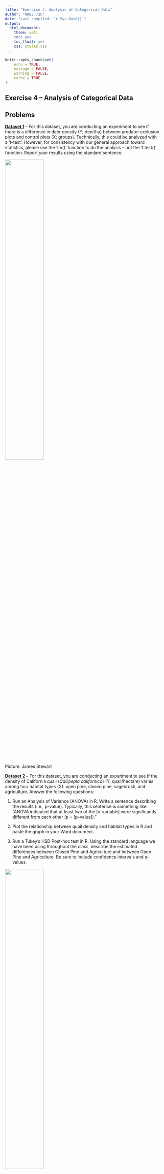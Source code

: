 ```yaml
---
title: "Exercise 4: Analysis of Categorical Data"
author: "NRES 710"
date: "Last compiled: `r Sys.Date()`"
output: 
  html_document: 
    theme: yeti
    toc: yes
    toc_float: yes
    css: styles.css
---
```


```r
knitr::opts_chunk$set(
	echo = TRUE,
	message = FALSE,
	warning = FALSE,
	cache = TRUE
)
```

## Exercise 4 -- Analysis of Categorical Data

## Problems

**[Dataset 1](exercise4_dataset1.csv)** -- For this dataset, you are conducting an experiment to see if there is a difference in deer density (Y; deer/ha) between predator exclusion plots and control plots (X; groups). Technically, this could be analyzed with a 't-test'. However, for consistency with our general approach toward statistics, please use the 'lm()' function to do the analysis -- not the 't.test()' function. Report your results using the standard sentence.

![](pic_deer.png){width=50%}

Picture: James Stewart

**[Dataset 2](exercise4_dataset2.csv)** -- For this dataset, you are conducting an experiment to see if the density of California quail (*Callipepla californica*) (Y; quail/hectare) varies among four habitat types (X): open pine, closed pine, sagebrush, and agriculture. Answer the following questions:

1. Run an Analysis of Variance (ANOVA) in R. Write a sentence describing the results (i.e., p-value). Typically, this sentence is something like "ANOVA indicated that at least two of the [x-variable] were significantly different from each other (p = [p-value])."

2. Plot the relationship between quail density and habitat types in R and paste the graph in your Word document.

3. Run a Tukey's HSD Post-hoc test in R. Using the standard language we have been using throughout the class, describe the estimated differences between Closed Pine and Agriculture and between Open Pine and Agriculture. Be sure to include confidence intervals and p-values.

![](pic_quail.png){width=50%}

Picture: uzun (iNaturalist)

**[Dataset 3](exercise4_dataset3.csv)** -- For this dataset, you are examining how pronghorn (*Antilocapra americana*) hunter success rate (Y; pronghorn killed / hunter) is related to hunting method (X; the variable is called 'Method'). Types of hunting methods considered in this study include bow, muzzleloader, and rifle. Answer the following questions:

1. Run an Analysis of Variance (ANOVA) in R and write a sentence (like we discussed in class) describing the results (i.e., p-value).

2. Plot the relationship between hunting method and hunter success rates in R and paste the graph in your Word document.

3. Run a Tukey's HSD post-hoc test in R. Using the standard language we have been using throughout the class, describe the estimated differences among all hunting methods. Include confidence intervals and p-values.

4. Dummy code the data. Make 3 new columns - one for each hunting method - and assign 0s and 1s as appropriate. You can do this in Excel or in R. Use a linear model to test for differences between group and describe with 1-2 sentences how those results compare to the results from the Tukey's HSD post-hoc test.

![](pic_pronghorn.png){width=50%}

Picture: Ted Floyd

**[Dataset 4](exercise4_dataset4.csv)** -- For this dataset, you are examining how fertilizer (X; grams) influences biomass production (Y; kg/ha) in restored sagebrush plots. Fertilizer has been applied at 0 (control), 2, 4, 6, 8, 10 grams in each of 5 plots. Run the following analyses:

1. Run an analysis to determine the relationship between biomass and fertilizer, where fertilizer is treated as a categorical variable. Because we won't be conducting a post-hoc test, use the 'lm()' function for this analysis. Report the difference in biomass between 2 grams and 0 grams of fertilizer using the standard sentence.

2. Continued from the last question, report the difference in biomass between 2 grams and 4 grams of fertilizer using the standard sentence. As with the last question, use the 'lm()' function, rather than Tukey's HSD Test.

3. Run an analysis to determine the relationship between Biomass and Fertilizer; however, in this case, treat Fertilizer as a continuous variable. Report the results using the standard sentence.

4. Run an F-drop test to compare the models where Fertilizer was treated as categorical (from questions 1 and 2) to the model where fertilizer was treated as continuous (from question 3). What is the F-statistic and p-value from the F-drop test?

5. Based on the results from 4, which model is preferred: the one where Fertilizer is continuous or the one where Fertilizer is categorical? Briefly explain.

6. Continued from 5: what does that mean about the nature of the relationship between Biomass and Fertilizer?

## Truth

If you would like to know the values used to create these datasets (i.e., 'truth'), download and examine this [R script](exercise_4.R).

```r
### Exercise 4: code to simulate datasets 

# Set the seed for reproducibility
set.seed(123)

## Dataset 1
# Simulate X-variable
n <- 50
Group <- factor(c(rep("Control", n/2), rep("Exclusion", n/2)))
Exclusion <- c(rep(0, n/2), rep(1, n/2))

# Simulate error
error <- rnorm(n, mean = 0, sd = 1)

# Calculate Y-variable
Density <- 5 + 2.5 * Exclusion + error

# Create dataframe
datum <- data.frame(Group, Exclusion, Density)

# Save the CSV file
write.csv(datum, "exercise_4_dataset1.csv")


## Dataset 2
# Simulate X-variable
Habitat <- c(rep("Agriculture", 10), rep("ClosedPine", 10), rep("OpenPine", 10), rep("Sagebrush", 10))
dummy <- data.frame(model.matrix(~ Habitat - 1))
colnames(dummy) <- c("Agriculture", "ClosedPine", "OpenPine", "Sagebrush")

# Simulate error
Error <- rnorm(length(Habitat), 0, 0.1)

# Predict Y
QuailDensity <- 0.85 - 0.25 * dummy$ClosedPine - 0.35 * dummy$OpenPine - 0.15 * dummy$Sagebrush + Error

# Dataframe
datum <- data.frame(Habitat, QuailDensity)

# Save the CSV file
write.csv(datum, "exercise_4_dataset2.csv")


## Dataset 3
# Simulate X-variable
Hunt <- as.factor(c(rep("Archery", 15), rep("Muzzleloader", 15), rep("Rifle", 15)))
dummy <- data.frame(model.matrix(~ Hunt - 1))
colnames(dummy) <- c("Archery", "Muzzleloader", "Rifle")

# Error
error <- rnorm(length(Hunt), 0, 0.1)

# Success
Success <- abs(0.12 + 0.45 * dummy$Muzzleloader + 0.6 * dummy$Rifle + error)

# Dataframe
datum <- data.frame(Hunt, Success)

# Save the CSV file
write.csv(datum, "exercise_4_dataset3.csv")


## Dataset 4
# x-variable
Fertilizer <- factor(sort(rep((0:5)*2, 5)))
dummy <- data.frame(model.matrix(~ Fertilizer - 1))
colnames(dummy) = c("Zero", "Two", "Four", "Six", "Eight", "Ten")

# Error
Error <- rnorm(length(Fertilizer), mean = 0, sd = 1)

# y-variable
Biomass <- 1.5 + 3.5 * dummy$Two + 5.25 * dummy$Four + 5.25 * dummy$Six + 4 * dummy$Eight + 0.25 * dummy$Ten + Error

# Dataframe
datum <- data.frame(Fertilizer, Biomass)

# Save only the first two columns in the CSV file
write.csv(datum, "exercise_4_dataset4.csv")
```

[--go to next exercise--](exercise_5.html)
